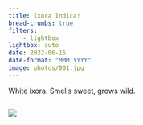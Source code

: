 ```yaml
---
title: Ixora Indica!
bread-crumbs: true
filters:
    - lightbox
lightbox: auto
date: 2022-06-15
date-format: "MMM YYYY"
image: photos/001.jpg
---
```


White ixora. Smells sweet, grows wild. 

::: {style="display: grid;grid-template-columns: repeat(auto-fill, minmax(250px, 1fr));grid-gap: 1em;"}


![](photos/001.jpg){group="my-gallery"}

:::
